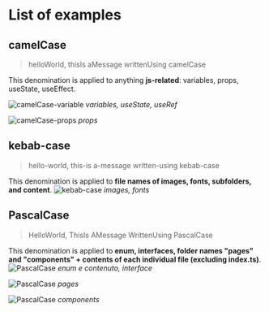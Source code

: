 # List of examples

## camelCase

> helloWorld, thisIs aMessage writtenUsing camelCase

This denomination is applied to anything **js-related**: variables, props, useState, useEffect.

![camelCase-variable](../../../images/code-conventions/general-conventions/camel-case-var.png)
_variables, useState, useRef_

![camelCase-props](../../../images/code-conventions/general-conventions/camel-case-props.png)
_props_

## kebab-case

> hello-world, this-is a-message written-using kebab-case

This denomination is applied to **file names of images, fonts, subfolders, and content**.
![kebab-case](../../../images/code-conventions/general-conventions/kebab-case.png)
_images, fonts_

## PascalCase

> HelloWorld, ThisIs AMessage WrittenUsing PascalCase

This denomination is applied to **enum, interfaces, folder names "pages" and "components" + contents of each individual file (excluding index.ts)**.
![PascalCase](../../../images/code-conventions/general-conventions/pascal-case-enum-interface.png)
_enum e contenuto, interface_

![PascalCase](../../../images/code-conventions/general-conventions/pascal-case-pages.png)
_pages_

![PascalCase](../../../images/code-conventions/general-conventions/pascal-case-comps.png)
_components_
